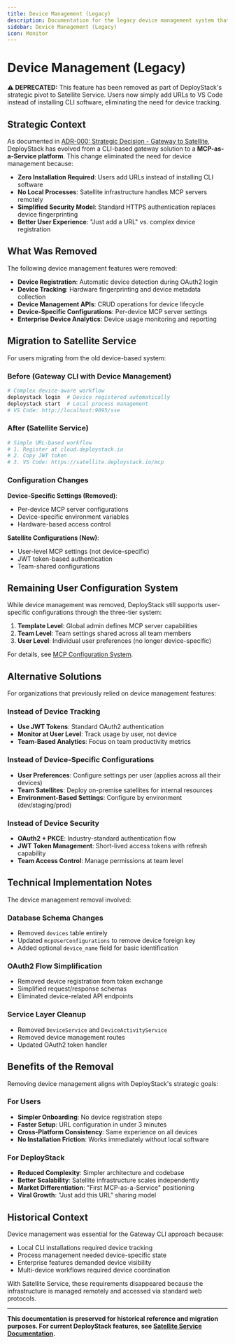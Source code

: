 ```yaml
---
title: Device Management (Legacy)
description: Documentation for the legacy device management system that has been removed as part of DeployStack's strategic pivot to Satellite Service.
sidebar: Device Management (Legacy)
icon: Monitor
---
```


# Device Management (Legacy)

**⚠️ DEPRECATED:** This feature has been removed as part of DeployStack's strategic pivot to Satellite Service. Users now simply add URLs to VS Code instead of installing CLI software, eliminating the need for device tracking.

## Strategic Context

As documented in [ADR-000: Strategic Decision - Gateway to Satellite](/adr/strategic-decision-gateway-to-satellite), DeployStack has evolved from a CLI-based gateway solution to a **MCP-as-a-Service platform**. This change eliminated the need for device management because:

- **Zero Installation Required**: Users add URLs instead of installing CLI software
- **No Local Processes**: Satellite infrastructure handles MCP servers remotely
- **Simplified Security Model**: Standard HTTPS authentication replaces device fingerprinting
- **Better User Experience**: "Just add a URL" vs. complex device registration

## What Was Removed

The following device management features were removed:

- **Device Registration**: Automatic device detection during OAuth2 login
- **Device Tracking**: Hardware fingerprinting and device metadata collection
- **Device Management APIs**: CRUD operations for device lifecycle
- **Device-Specific Configurations**: Per-device MCP server settings
- **Enterprise Device Analytics**: Device usage monitoring and reporting

## Migration to Satellite Service

For users migrating from the old device-based system:

### Before (Gateway CLI with Device Management)
```bash
# Complex device-aware workflow
deploystack login  # Device registered automatically
deploystack start  # Local process management
# VS Code: http://localhost:9095/sse
```

### After (Satellite Service)
```bash
# Simple URL-based workflow
# 1. Register at cloud.deploystack.io
# 2. Copy JWT token
# 3. VS Code: https://satellite.deploystack.io/mcp
```

### Configuration Changes

**Device-Specific Settings (Removed)**:
- Per-device MCP server configurations
- Device-specific environment variables
- Hardware-based access control

**Satellite Configurations (New)**:
- User-level MCP settings (not device-specific)
- JWT token-based authentication
- Team-shared configurations

## Remaining User Configuration System

While device management was removed, DeployStack still supports user-specific configurations through the three-tier system:

1. **Template Level**: Global admin defines MCP server capabilities
2. **Team Level**: Team settings shared across all team members
3. **User Level**: Individual user preferences (no longer device-specific)

For details, see [MCP Configuration System](/mcp-configuration).

## Alternative Solutions

For organizations that previously relied on device management features:

### Instead of Device Tracking
- **Use JWT Tokens**: Standard OAuth2 authentication
- **Monitor at User Level**: Track usage by user, not device
- **Team-Based Analytics**: Focus on team productivity metrics

### Instead of Device-Specific Configurations
- **User Preferences**: Configure settings per user (applies across all their devices)
- **Team Satellites**: Deploy on-premise satellites for internal resources
- **Environment-Based Settings**: Configure by environment (dev/staging/prod)

### Instead of Device Security
- **OAuth2 + PKCE**: Industry-standard authentication flow
- **JWT Token Management**: Short-lived access tokens with refresh capability
- **Team Access Control**: Manage permissions at team level

## Technical Implementation Notes

The device management removal involved:

### Database Schema Changes
- Removed `devices` table entirely
- Updated `mcpUserConfigurations` to remove device foreign key
- Added optional `device_name` field for basic identification

### OAuth2 Flow Simplification
- Removed device registration from token exchange
- Simplified request/response schemas
- Eliminated device-related API endpoints

### Service Layer Cleanup
- Removed `DeviceService` and `DeviceActivityService`
- Removed device management routes
- Updated OAuth2 token handler

## Benefits of the Removal

Removing device management aligns with DeployStack's strategic goals:

### For Users
- **Simpler Onboarding**: No device registration steps
- **Faster Setup**: URL configuration in under 3 minutes
- **Cross-Platform Consistency**: Same experience on all devices
- **No Installation Friction**: Works immediately without local software

### For DeployStack
- **Reduced Complexity**: Simpler architecture and codebase
- **Better Scalability**: Satellite infrastructure scales independently
- **Market Differentiation**: "First MCP-as-a-Service" positioning
- **Viral Growth**: "Just add this URL" sharing model

## Historical Context

Device management was essential for the Gateway CLI approach because:
- Local CLI installations required device tracking
- Process management needed device-specific state
- Enterprise features demanded device visibility
- Multi-device workflows required device coordination

With Satellite Service, these requirements disappeared because the infrastructure is managed remotely and accessed via standard web protocols.

---

**This documentation is preserved for historical reference and migration purposes. For current DeployStack features, see [Satellite Service Documentation](/satellite-service).**
